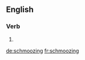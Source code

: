 ==English==

===Verb===
{{head|en}}

# {{present participle of|schmooze}}

[[de:schmoozing]]
[[fr:schmoozing]]